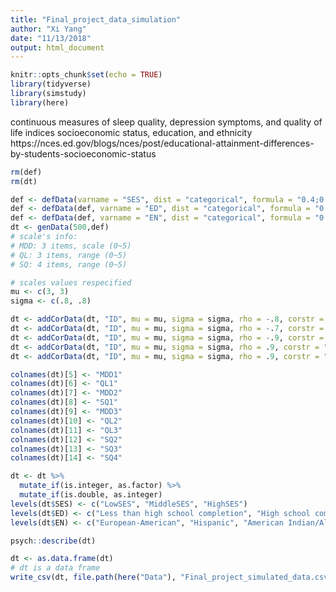 ```yaml
---
title: "Final_project_data_simulation"
author: "Xi Yang"
date: "11/13/2018"
output: html_document
---
```


```r
knitr::opts_chunk$set(echo = TRUE)
library(tidyverse)
library(simstudy)
library(here)
```
continuous measures of sleep quality, depression symptoms, and quality of life indices
socioeconomic status, education, and ethnicity
https://nces.ed.gov/blogs/nces/post/educational-attainment-differences-by-students-socioeconomic-status
```r
rm(def)
rm(dt)

def <- defData(varname = "SES", dist = "categorical", formula = "0.4;0.5;0.1", id = "ID")
def <- defData(def, varname = "ED", dist = "categorical", formula = "0.1;0.3;0.4;0.2")
def <- defData(def, varname = "EN", dist = "categorical", formula = "0.7;0.09;0.03;0.06;0.1;0.015;0.005")
dt <- genData(500,def)
# scale's info:
# MDD: 3 items, scale (0~5)
# QL: 3 items, range (0~5)
# SQ: 4 items, range (0~5)

# scales values respecified
mu <- c(3, 3)
sigma <- c(.8, .8)

dt <- addCorData(dt, "ID", mu = mu, sigma = sigma, rho = -.8, corstr = "cs")
dt <- addCorData(dt, "ID", mu = mu, sigma = sigma, rho = -.7, corstr = "cs")
dt <- addCorData(dt, "ID", mu = mu, sigma = sigma, rho = -.9, corstr = "cs")
dt <- addCorData(dt, "ID", mu = mu, sigma = sigma, rho = .9, corstr = "cs")
dt <- addCorData(dt, "ID", mu = mu, sigma = sigma, rho = .9, corstr = "cs")

colnames(dt)[5] <- "MDD1"
colnames(dt)[6] <- "QL1"
colnames(dt)[7] <- "MDD2"
colnames(dt)[8] <- "SQ1"
colnames(dt)[9] <- "MDD3"
colnames(dt)[10] <- "QL2"
colnames(dt)[11] <- "QL3"
colnames(dt)[12] <- "SQ2"
colnames(dt)[13] <- "SQ3"
colnames(dt)[14] <- "SQ4"

dt <- dt %>% 
  mutate_if(is.integer, as.factor) %>% 
  mutate_if(is.double, as.integer)
levels(dt$SES) <- c("LowSES", "MiddleSES", "HighSES")
levels(dt$ED) <- c("Less than high school completion", "High school completion", "Some postsecondary education", "Postsecondary certificate")
levels(dt$EN) <- c("European-American", "Hispanic", "American Indian/Alaska Native", "Asian", "African-American", "Pacific Islander", "Other")

psych::describe(dt)

dt <- as.data.frame(dt)
# dt is a data frame
write_csv(dt, file.path(here("Data"), "Final_project_simulated_data.csv"))
```
